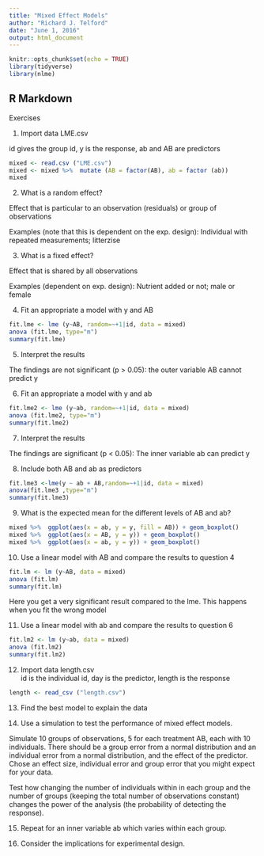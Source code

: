 ```yaml
---
title: "Mixed Effect Models"
author: "Richard J. Telford"
date: "June 1, 2016"
output: html_document
---
```


```r
knitr::opts_chunk$set(echo = TRUE)
library(tidyverse)
library(nlme)
```

## R Markdown
Exercises 

1) Import data LME.csv

id gives the group id, y is the response, ab and AB are predictors

```r
mixed <- read.csv ("LME.csv")
mixed <- mixed %>%  mutate (AB = factor(AB), ab = factor (ab))
mixed
```

2) What is a random effect?

Effect that is particular to an observation (residuals) or group of observations

Examples (note that this is dependent on the exp. design): Individual with repeated measurements; litterzise 


3) What is a fixed effect?

Effect that is shared by all observations

Examples (dependent on exp. design): Nutrient added or not; male or female


4) Fit an appropriate a model with y and AB

```r
fit.lme <- lme (y~AB, random=~+1|id, data = mixed)
anova (fit.lme, type="m")
summary(fit.lme)

```


5) Interpret the results

The findings are not significant (p > 0.05): the outer variable AB cannot predict y


6) Fit an appropriate a model with y and ab

```r
fit.lme2 <- lme (y~ab, random=~+1|id, data = mixed)
anova (fit.lme2, type="m")
summary(fit.lme2)

```


7) Interpret the results

The findings are significant (p < 0.05): The inner variable ab can predict y 


8) Include both AB and ab as predictors 


```r
fit.lme3 <-lme(y ~ ab + AB,random=~+1|id, data = mixed)
anova(fit.lme3 ,type="m")
summary(fit.lme3)

```


9) What is the expected mean for the different levels of AB and ab?

```r
mixed %>%  ggplot(aes(x = ab, y = y, fill = AB)) + geom_boxplot()
mixed %>%  ggplot(aes(x = AB, y = y)) + geom_boxplot()
mixed %>%  ggplot(aes(x = ab, y = y)) + geom_boxplot()
```


10) Use a linear model with AB and compare the results to question 4

```r
fit.lm <- lm (y~AB, data = mixed)
anova (fit.lm)
summary(fit.lm)
```

Here you get a very significant result compared to the lme. This happens when you fit the wrong model 

11) Use a linear model with ab and compare the results to question 6

```r
fit.lm2 <- lm (y~ab, data = mixed)
anova (fit.lm2)
summary(fit.lm2)
```



12) Import data length.csv   
id is the individual id, day is the predictor, length is the response

```r
length <- read_csv ("length.csv")
```


13) Find the best model to explain the data

14) Use a simulation to test the performance of mixed effect models.  

Simulate 10 groups of observations, 5 for each treatment AB, each with 10 individuals. There should be a group error from a normal distribution and an individual error from a normal distribution, and the effect of the predictor. Chose an effect size, individual error and group error that you might expect for your data.

Test how changing the number of individuals within in each group and the number of groups (keeping the total number of observations constant) changes the power of the analysis (the probability of detecting the response).

15) Repeat for an inner variable ab which varies within each group.

16) Consider the implications for experimental design.



